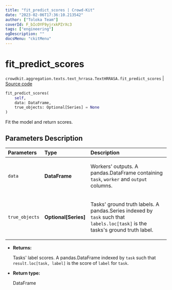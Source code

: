 ```yaml
---
title: "fit_predict_scores | Crowd-Kit"
date: "2023-02-06T17:36:10.213542"
author: ["Toloka Team"]
coverId: F_bIcOYF9yjrxkPZrXc3
tags: ["engineering"]
ogDescription: ""
docsMenu: "ckitMenu"
---
```


# fit_predict_scores
`crowdkit.aggregation.texts.text_hrrasa.TextHRRASA.fit_predict_scores` | [Source code](https://github.com/Toloka/crowd-kit/blob/v1.2.0/crowdkit/aggregation/texts/text_hrrasa.py#L58)

```python
fit_predict_scores(
    self,
    data: DataFrame,
    true_objects: Optional[Series] = None
)
```

Fit the model and return scores.

## Parameters Description

| Parameters | Type | Description |
| :----------| :----| :-----------|
`data`|**DataFrame**|<p>Workers&#x27; outputs. A pandas.DataFrame containing `task`, `worker` and `output` columns.</p>
`true_objects`|**Optional\[Series\]**|<p>Tasks&#x27; ground truth labels. A pandas.Series indexed by `task` such that `labels.loc[task]` is the tasks&#x27;s ground truth label.</p>

* **Returns:**

  Tasks' label scores.
A pandas.DataFrame indexed by `task` such that `result.loc[task, label]`
is the score of `label` for `task`.

* **Return type:**

  DataFrame